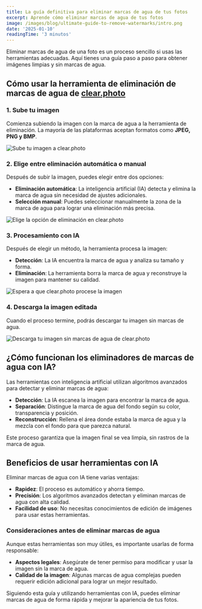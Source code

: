 ```yaml
---
title: La guía definitiva para eliminar marcas de agua de tus fotos
excerpt: Aprende cómo eliminar marcas de agua de tus fotos
image: /images/blog/ultimate-guide-to-remove-watermarks/intro.png
date: '2025-01-10'
readingTime: '3 minutos'
---
```


Eliminar marcas de agua de una foto es un proceso sencillo si usas las herramientas adecuadas. Aquí tienes una guía paso a paso para obtener imágenes limpias y sin marcas de agua.

## **Cómo usar la herramienta de eliminación de marcas de agua de [clear.photo](https://clear.photo)**

### **1. Sube tu imagen**

Comienza subiendo la imagen con la marca de agua a la herramienta de eliminación. La mayoría de las plataformas aceptan formatos como **JPEG, PNG y BMP**.

![Sube tu imagen a clear.photo](/images/blog/ultimate-guide-to-remove-watermarks/how-to-1.png)

### **2. Elige entre eliminación automática o manual**

Después de subir la imagen, puedes elegir entre dos opciones:

- **Eliminación automática**: La inteligencia artificial (IA) detecta y elimina la marca de agua sin necesidad de ajustes adicionales.
- **Selección manual**: Puedes seleccionar manualmente la zona de la marca de agua para lograr una eliminación más precisa.

![Elige la opción de eliminación en clear.photo](/images/blog/ultimate-guide-to-remove-watermarks/how-to-2.png)

### **3. Procesamiento con IA**

Después de elegir un método, la herramienta procesa la imagen:

- **Detección**: La IA encuentra la marca de agua y analiza su tamaño y forma.
- **Eliminación**: La herramienta borra la marca de agua y reconstruye la imagen para mantener su calidad.

![Espera a que clear.photo procese la imagen](/images/blog/ultimate-guide-to-remove-watermarks/how-to-4.png)

### **4. Descarga la imagen editada**

Cuando el proceso termine, podrás descargar tu imagen sin marcas de agua.

![Descarga tu imagen sin marcas de agua de clear.photo](/images/blog/ultimate-guide-to-remove-watermarks/how-to-5.png)

## **¿Cómo funcionan los eliminadores de marcas de agua con IA?**

Las herramientas con inteligencia artificial utilizan algoritmos avanzados para detectar y eliminar marcas de agua:

- **Detección**: La IA escanea la imagen para encontrar la marca de agua.
- **Separación**: Distingue la marca de agua del fondo según su color, transparencia y posición.
- **Reconstrucción**: Rellena el área donde estaba la marca de agua y la mezcla con el fondo para que parezca natural.

Este proceso garantiza que la imagen final se vea limpia, sin rastros de la marca de agua.

## **Beneficios de usar herramientas con IA**

Eliminar marcas de agua con IA tiene varias ventajas:

- **Rapidez**: El proceso es automático y ahorra tiempo.
- **Precisión**: Los algoritmos avanzados detectan y eliminan marcas de agua con alta calidad.
- **Facilidad de uso**: No necesitas conocimientos de edición de imágenes para usar estas herramientas.

### **Consideraciones antes de eliminar marcas de agua**

Aunque estas herramientas son muy útiles, es importante usarlas de forma responsable:

- **Aspectos legales**: Asegúrate de tener permiso para modificar y usar la imagen sin la marca de agua.
- **Calidad de la imagen**: Algunas marcas de agua complejas pueden requerir edición adicional para lograr un mejor resultado.

Siguiendo esta guía y utilizando herramientas con IA, puedes eliminar marcas de agua de forma rápida y mejorar la apariencia de tus fotos.
